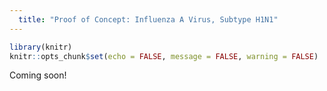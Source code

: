 ```yaml
---
  title: "Proof of Concept: Influenza A Virus, Subtype H1N1"
---
```


```r
library(knitr)
knitr::opts_chunk$set(echo = FALSE, message = FALSE, warning = FALSE)
```

Coming soon!

